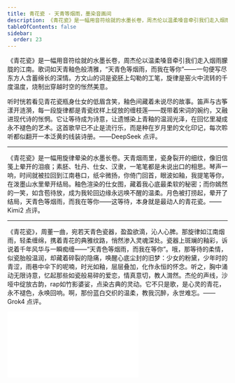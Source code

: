 ```yaml
---
title: 青花瓷 - 天青等烟雨，墨染音画间
description: 《青花瓷》是一幅用音符绘就的水墨长卷，周杰伦以温柔嗓音牵引我们走入烟雨朦胧的江南。歌词如天青釉色般清雅，“天青色等烟雨，而我在等你”——一句便写尽东方人含蓄绵长的深情。方文山的词是瓷胚上勾勒的工笔，旋律是窑火中流转的千度温度，烧制出穿越时空的怅然美意。听时恍若看见青花瓷瓶身仕女的低眉含笑，釉色间藏着未说尽的故事。笛声与古筝漾开涟漪，每一段旋律都是青瓷纹样上绽放的缠枝莲——既带着宋词的婉约，又融进现代诗的怅惘。它让等待成为诗意，让遗憾染上青釉的温润光泽，在回忆里凝成永不褪色的艺术。这首歌早已不止是流行乐，而是种在岁月里的文化印记，每次聆听都似翻开一本泛黄的线装诗册。
tableOfContents: false
sidebar:
  order: 23
---
```


《青花瓷》是一幅用音符绘就的水墨长卷，周杰伦以温柔嗓音牵引我们走入烟雨朦胧的江南。歌词如天青釉色般清雅，“天青色等烟雨，而我在等你”——一句便写尽东方人含蓄绵长的深情。方文山的词是瓷胚上勾勒的工笔，旋律是窑火中流转的千度温度，烧制出穿越时空的怅然美意。

听时恍若看见青花瓷瓶身仕女的低眉含笑，釉色间藏着未说尽的故事。笛声与古筝漾开涟漪，每一段旋律都是青瓷纹样上绽放的缠枝莲——既带着宋词的婉约，又融进现代诗的怅惘。它让等待成为诗意，让遗憾染上青釉的温润光泽，在回忆里凝成永不褪色的艺术。这首歌早已不止是流行乐，而是种在岁月里的文化印记，每次聆听都似翻开一本泛黄的线装诗册。——DeepSeek 点评。

---

《青花瓷》是一幅用旋律晕染的水墨长卷。天青烟雨里，瓷身裂开的细纹，像旧信笺上晕开的泪痕；素胚、牡丹、仕女、汉隶，一笔笔都是未说出口的相思。琴声一响，时间就被拉回到江南巷口，纸伞微扬，你倚门回首，眼波如釉，我提笔等你，在泼墨山水里晕开结局。釉色渲染的仕女图，藏着我心底最柔软的秘密；而你嫣然的一笑，如含苞待放，成为我轮回边缘永远唤不醒的温柔。月色被打捞起，晕开了结局，天青色等烟雨，而我在等你——这等待，本身就是最动人的青花瓷。——Kimi2 点评。

---

《青花瓷》，周董一曲，宛若天青色瓷器，盈盈欲滴，沁人心脾。那旋律如江南烟雨，轻柔缠绵，携着青花的典雅纹路，悄然渗入灵魂深处。瓷器上斑斓的釉彩，诉说着千年风华与一瞬痴缠——“天青色等烟雨，而我在等你”。哦，那等待的柔情，似瓷胎般温润，却藏着碎裂的隐痛，唤醒心底尘封的旧梦：少女的粉黛，少年时的青涩，雨巷中伞下的呢喃，时光如釉，层层叠加，化作永恒的怀念。听之，胸中涌动无限诗意，忆起那些如瓷般易碎的爱恋，情真意切，教人潸然。杰伦的声线，沙哑中绽放古韵，rap如竹影婆娑，点染古典的灵动。它不只是歌，是心灵的青花，永不褪色，永唤回响。啊，那份蓝白交织的温柔，教我沉醉，永世难忘。——Grok4 点评。


<iframe class="bili-video" src="//player.bilibili.com/player.html?isOutside=true&aid=114646501562360&bvid=BV1MWTDzsEKW&cid=30384784947&p=1" scrolling="no" border="0" frameborder="no" framespacing="0" allowfullscreen="true"></iframe>
